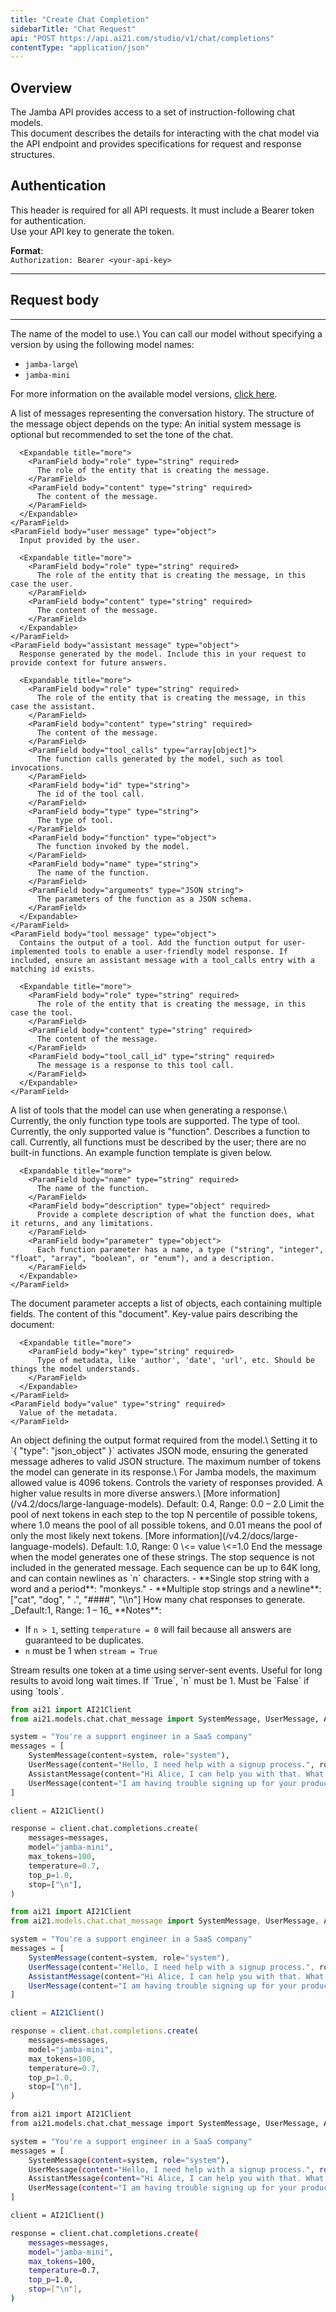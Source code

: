 ```yaml
---
title: "Create Chat Completion"
sidebarTitle: "Chat Request"
api: "POST https://api.ai21.com/studio/v1/chat/completions"
contentType: "application/json"
---
```


## Overview

The Jamba API provides access to a set of instruction-following chat models.\
This document describes the details for interacting with the chat model via the API endpoint and provides specifications for request and response structures.

## Authentication

This header is required for all API requests. It must include a Bearer token for authentication.\
Use your API key to generate the token.

**Format**:\
`Authorization: Bearer <your-api-key>`

---

## Request body

---

<ParamField body="model" type="string" required>
  The name of the model to use.\
  You can call our model without specifying a version by using the following model names:

  - `jamba-large`\\
  - `jamba-mini`

  For more information on the available model versions, [click here](/docs/jamba-foundation-models).
</ParamField>

<ParamField body="messages" type="array[object]" required>
  A list of messages representing the conversation history.
  The structure of the message object depends on the type:

  <Expandable title="more">
    <ParamField body="system message" type="object">
      An initial system message is optional but recommended to set the tone of the chat.

      <Expandable title="more">
        <ParamField body="role" type="string" required>
          The role of the entity that is creating the message.
        </ParamField>
        <ParamField body="content" type="string" required>
          The content of the message.
        </ParamField>
      </Expandable>
    </ParamField>
    <ParamField body="user message" type="object">
      Input provided by the user.

      <Expandable title="more">
        <ParamField body="role" type="string" required>
          The role of the entity that is creating the message, in this case the user.
        </ParamField>
        <ParamField body="content" type="string" required>
          The content of the message.
        </ParamField>
      </Expandable>
    </ParamField>
    <ParamField body="assistant message" type="object">
      Response generated by the model. Include this in your request to provide context for future answers.

      <Expandable title="more">
        <ParamField body="role" type="string" required>
          The role of the entity that is creating the message, in this case the assistant.
        </ParamField>
        <ParamField body="content" type="string" required>
          The content of the message.
        </ParamField>
        <ParamField body="tool_calls" type="array[object]">
          The function calls generated by the model, such as tool invocations.
        </ParamField>
        <ParamField body="id" type="string">
          The id of the tool call.
        </ParamField>
        <ParamField body="type" type="string">
          The type of tool.
        </ParamField>
        <ParamField body="function" type="object">
          The function invoked by the model.
        </ParamField>
        <ParamField body="name" type="string">
          The name of the function.
        </ParamField>
        <ParamField body="arguments" type="JSON string">
          The parameters of the function as a JSON schema.
        </ParamField>
      </Expandable>
    </ParamField>
    <ParamField body="tool message" type="object">
      Contains the output of a tool. Add the function output for user-implemented tools to enable a user-friendly model response. If included, ensure an assistant message with a tool_calls entry with a matching id exists.

      <Expandable title="more">
        <ParamField body="role" type="string" required>
          The role of the entity that is creating the message, in this case the tool.
        </ParamField>
        <ParamField body="content" type="string" required>
          The content of the message.
        </ParamField>
        <ParamField body="tool_call_id" type="string" required>
          The message is a response to this tool call.
        </ParamField>
      </Expandable>
    </ParamField>
  </Expandable>
</ParamField>

<ParamField body="tools" type="array[object]">
  A list of tools that the model can use when generating a response.\
  Currently, the only function type tools are supported.

  <Expandable title="more">
    <ParamField body="type" type="string" required>
      The type of tool. Currently, the only supported value is "function".
    </ParamField>
    <ParamField body="function" type="object" required>
      Describes a function to call. Currently, all functions must be described by the user; there are no built-in functions. An example function template is given below.

      <Expandable title="more">
        <ParamField body="name" type="string" required>
          The name of the function.
        </ParamField>
        <ParamField body="description" type="object" required>
          Provide a complete description of what the function does, what it returns, and any limitations.
        </ParamField>
        <ParamField body="parameter" type="object">
          Each function parameter has a name, a type ("string", "integer", "float", "array", "boolean", or "enum"), and a description.
        </ParamField>
      </Expandable>
    </ParamField>
  </Expandable>
</ParamField>

<ParamField body="documents" type="array[object]">
  The document parameter accepts a list of objects, each containing multiple fields.

  <Expandable title="more">
    <ParamField body="content" type="string" required>
      The content of this "document".
    </ParamField>
    <ParamField body="metadata" type="array[object]">
      Key-value pairs describing the document:

      <Expandable title="more">
        <ParamField body="key" type="string" required>
          Type of metadata, like 'author', 'date', 'url', etc. Should be things the model understands.
        </ParamField>
      </Expandable>
    </ParamField>
    <ParamField body="value" type="string" required>
      Value of the metadata.
    </ParamField>
  </Expandable>
</ParamField>

<ParamField body="response_format" type="object">
  An object defining the output format required from the model.\
  Setting it to `{ "type": "json_object" }` activates JSON mode, ensuring the generated message adheres to valid JSON structure.
</ParamField>

<ParamField body="max_tokens" type="integer">
  The maximum number of tokens the model can generate in its response.\
  For Jamba models, the maximum allowed value is 4096 tokens.
</ParamField>

<ParamField body="temperature" type="float">
  Controls the variety of responses provided. A higher value results in more diverse answers.\
  [More information](/v4.2/docs/large-language-models). Default: 0.4, Range: 0.0 – 2.0
</ParamField>

<ParamField body="top_p" type="float">
  Limit the pool of next tokens in each step to the top N percentile of possible tokens, where 1.0 means the pool of all possible tokens, and 0.01 means the pool of only the most likely next tokens. [More information](/v4.2/docs/large-language-models). Default: 1.0, Range: 0 \<= value \<=1.0
</ParamField>

<ParamField body="stop" type="array[string]">
  End the message when the model generates one of these strings. The stop sequence is not included in the generated message. Each sequence can be up to 64K long, and can contain newlines as `n` characters.

  <Accordion title="Show more">
    - **Single stop string with a word and a period**: "monkeys."
    - **Multiple stop strings and a newline**: ["cat", "dog", " .", "####", "\\n"]
  </Accordion>
</ParamField>

<ParamField body="n" type="integer">
  How many chat responses to generate. _Default:1, Range: 1 – 16_ **Notes**:

  - If `n > 1`, setting `temperature = 0` will fail because all answers are guaranteed to be duplicates.
  - `n` must be 1 when `stream = True`
</ParamField>

<ParamField body="stream" type="boolean">
  Stream results one token at a time using server-sent events. Useful for long results to avoid long wait times. If `True`, `n` must be 1. Must be `False` if using `tools`.
</ParamField>

<RequestExample>

```python Python
from ai21 import AI21Client
from ai21.models.chat.chat_message import SystemMessage, UserMessage, AssistantMessage

system = "You're a support engineer in a SaaS company"
messages = [
    SystemMessage(content=system, role="system"),
    UserMessage(content="Hello, I need help with a signup process.", role="user"),
    AssistantMessage(content="Hi Alice, I can help you with that. What seems to be the problem?", role="assistant"),
    UserMessage(content="I am having trouble signing up for your product with my Google account.", role="user"),
]

client = AI21Client()

response = client.chat.completions.create(
    messages=messages,
    model="jamba-mini",
    max_tokens=100,
    temperature=0.7,
    top_p=1.0,
    stop=["\n"],
)
```


```javascript Javascript
from ai21 import AI21Client
from ai21.models.chat.chat_message import SystemMessage, UserMessage, AssistantMessage

system = "You're a support engineer in a SaaS company"
messages = [
    SystemMessage(content=system, role="system"),
    UserMessage(content="Hello, I need help with a signup process.", role="user"),
    AssistantMessage(content="Hi Alice, I can help you with that. What seems to be the problem?", role="assistant"),
    UserMessage(content="I am having trouble signing up for your product with my Google account.", role="user"),
]

client = AI21Client()

response = client.chat.completions.create(
    messages=messages,
    model="jamba-mini",
    max_tokens=100,
    temperature=0.7,
    top_p=1.0,
    stop=["\n"],
)
```


```bash Curl
from ai21 import AI21Client
from ai21.models.chat.chat_message import SystemMessage, UserMessage, AssistantMessage

system = "You're a support engineer in a SaaS company"
messages = [
    SystemMessage(content=system, role="system"),
    UserMessage(content="Hello, I need help with a signup process.", role="user"),
    AssistantMessage(content="Hi Alice, I can help you with that. What seems to be the problem?", role="assistant"),
    UserMessage(content="I am having trouble signing up for your product with my Google account.", role="user"),
]

client = AI21Client()

response = client.chat.completions.create(
    messages=messages,
    model="jamba-mini",
    max_tokens=100,
    temperature=0.7,
    top_p=1.0,
    stop=["\n"],
)
```

</RequestExample>